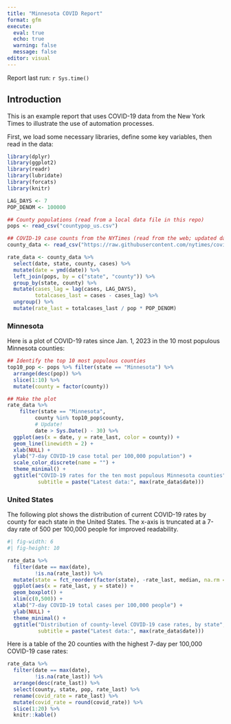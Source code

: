 ```yaml
---
title: "Minnesota COVID Report"
format: gfm
execute: 
  eval: true
  echo: true
  warning: false
  message: false
editor: visual
---
```


Report last run: `r Sys.time()`

## Introduction

This is an example report that uses COVID-19 data from the New York Times to illustrate the use of automation processes.

First, we load some necessary libraries, define some key variables, then read in the data:

```r
library(dplyr)
library(ggplot2)
library(readr)
library(lubridate)
library(forcats)
library(knitr)

LAG_DAYS <- 7
POP_DENOM <- 100000

## County populations (read from a local data file in this repo)
pops <- read_csv("countypop_us.csv")

## COVID-19 case counts from the NYTimes (read from the web; updated daily)
county_data <- read_csv("https://raw.githubusercontent.com/nytimes/covid-19-data/master/us-counties-2023.csv")

rate_data <- county_data %>%
  select(date, state, county, cases) %>%
  mutate(date = ymd(date)) %>%
  left_join(pops, by = c("state", "county")) %>%
  group_by(state, county) %>%
  mutate(cases_lag = lag(cases, LAG_DAYS),
         totalcases_last = cases - cases_lag) %>%
  ungroup() %>%
  mutate(rate_last = totalcases_last / pop * POP_DENOM)
```

### Minnesota

Here is a plot of COVID-19 rates since Jan. 1, 2023 in the 10 most populous Minnesota counties:

```r
## Identify the top 10 most populous counties
top10_pop <- pops %>% filter(state == "Minnesota") %>%
  arrange(desc(pop)) %>%
  slice(1:10) %>%
  mutate(county = factor(county))

## Make the plot
rate_data %>%
    filter(state == "Minnesota", 
         county %in% top10_pop$county,
         # Update!
         date > Sys.Date() - 30) %>%
  ggplot(aes(x = date, y = rate_last, color = county)) +
  geom_line(linewidth = 2) +
  xlab(NULL) +
  ylab("7-day COVID-19 case total per 100,000 population") +
  scale_color_discrete(name = "") +
  theme_minimal() +
  ggtitle("COVID-19 rates for the ten most populous Minnesota counties", 
          subtitle = paste("Latest data:", max(rate_data$date)))
```

### United States

The following plot shows the distribution of current COVID-19 rates by county for each state in the United States. The x-axis is truncated at a 7-day rate of 500 per 100,000 people for improved readability.

```r
#| fig-width: 6
#| fig-height: 10

rate_data %>%
  filter(date == max(date),
         !is.na(rate_last)) %>%
  mutate(state = fct_reorder(factor(state), -rate_last, median, na.rm = TRUE)) %>%
  ggplot(aes(x = rate_last, y = state)) +
  geom_boxplot() +
  xlim(c(0,500)) +
  xlab("7-day COVID-19 total cases per 100,000 people") +
  ylab(NULL) +
  theme_minimal() +
  ggtitle("Distribution of county-level COVID-19 case rates, by state",
          subtitle = paste("Latest data:", max(rate_data$date)))

```

Here is a table of the 20 counties with the highest 7-day per 100,000 COVID-19 case rates:

```r
rate_data %>%
  filter(date == max(date),
         !is.na(rate_last)) %>%
  arrange(desc(rate_last)) %>%
  select(county, state, pop, rate_last) %>%
  rename(covid_rate = rate_last) %>%
  mutate(covid_rate = round(covid_rate)) %>%
  slice(1:20) %>%
  knitr::kable()
```
